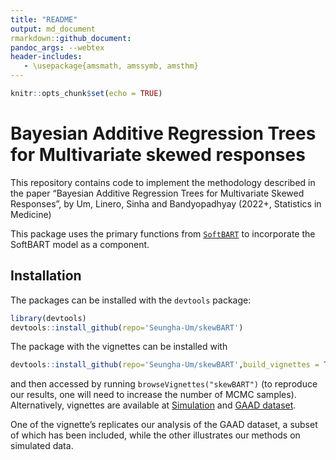 ```yaml
---
title: "README"
output: md_document  
rmarkdown::github_document:
pandoc_args: --webtex
header-includes:
   - \usepackage{amsmath, amssymb, amsthm}
---
```


```r
knitr::opts_chunk$set(echo = TRUE)
```

# Bayesian Additive Regression Trees for Multivariate skewed responses

This repository contains code to implement the methodology described in the paper "Bayesian Additive Regression Trees for Multivariate Skewed Responses", by Um, Linero, Sinha and Bandyopadhyay (2022+, Statistics in Medicine)


This package uses the primary functions from [`SoftBART`](https://github.com/theodds/SoftBART) to incorporate the SoftBART model as a component.

## Installation

The packages can be installed with the `devtools` package:

```r
library(devtools) 
devtools::install_github(repo='Seungha-Um/skewBART') 
```

The package with the vignettes can be installed with 

```r
devtools::install_github(repo='Seungha-Um/skewBART',build_vignettes = TRUE) 
```

and then accessed by running `browseVignettes("skewBART")` (to reproduce our results, one will need to increase the number of MCMC samples). Alternatively, 
vignettes are available at [Simulation](https://rpubs.com/sheom0808/926961) and  [GAAD dataset](https://rpubs.com/sheom0808/926959).

One of the vignette's replicates our analysis of the GAAD dataset, a subset of which has been included, while the other illustrates our methods on simulated data.


